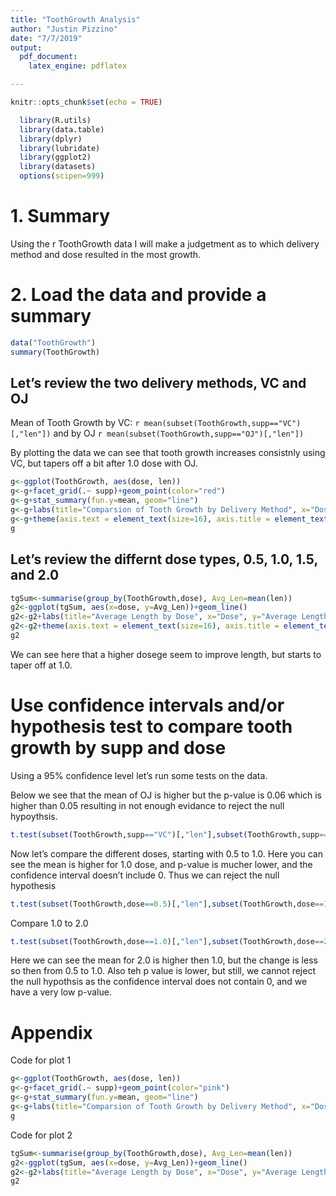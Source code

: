 ```yaml
---
title: "ToothGrowth Analysis"
author: "Justin Pizzino"
date: "7/7/2019"
output: 
  pdf_document:
    latex_engine: pdflatex

---
```


```r
knitr::opts_chunk$set(echo = TRUE)
```

```r
  library(R.utils)
  library(data.table)
  library(dplyr)
  library(lubridate)
  library(ggplot2)
  library(datasets)
  options(scipen=999)
```
# 1. Summary
Using the r ToothGrowth data I will make a judgetment as to which delivery method and dose resulted in the most growth.

# 2. Load the data and provide a summary
```r
data("ToothGrowth")
summary(ToothGrowth)
```
## Let's review the two delivery methods, VC and OJ
Mean of Tooth Growth by VC: `r mean(subset(ToothGrowth,supp=="VC")[,"len"])` and by OJ `r mean(subset(ToothGrowth,supp=="OJ")[,"len"])`

By plotting the data we can see that tooth growth increases consistnly using VC, but tapers off a bit after 1.0 dose with OJ.

```r
g<-ggplot(ToothGrowth, aes(dose, len))
g<-g+facet_grid(.~ supp)+geom_point(color="red")
g<-g+stat_summary(fun.y=mean, geom="line")
g<-g+labs(title="Comparsion of Tooth Growth by Delivery Method", x="Dose", y="Lenght")
g<-g+theme(axis.text = element_text(size=16), axis.title = element_text(size=16))
g
```

## Let's review the differnt dose types, 0.5, 1.0, 1.5, and 2.0
```r
tgSum<-summarise(group_by(ToothGrowth,dose), Avg_Len=mean(len))
g2<-ggplot(tgSum, aes(x=dose, y=Avg_Len))+geom_line()
g2<-g2+labs(title="Average Length by Dose", x="Dose", y="Average Length")
g2<-g2+theme(axis.text = element_text(size=16), axis.title = element_text(size=16))
g2

```
We can see here that a higher dosege seem to improve length, but starts to taper off at 1.0.

# Use confidence intervals and/or hypothesis test to compare tooth growth by supp and dose
Using a 95% confidence level let's run some tests on the data.

Below we see that the mean of OJ is higher but the p-value is 0.06 which is higher than 0.05 resulting in not enough evidance to reject the null hypoythsis. 
```r
t.test(subset(ToothGrowth,supp=="VC")[,"len"],subset(ToothGrowth,supp=="OJ")[,"len"], paried=FALSE, var.equal=FALSE)
```

Now let's compare the different doses, starting with 0.5 to 1.0.  Here you can see the mean is higher for 1.0 dose, and p-value is mucher lower, and the confidence interval doesn't include 0.  Thus we can reject the null hypothesis
```r
t.test(subset(ToothGrowth,dose==0.5)[,"len"],subset(ToothGrowth,dose==1.0)[,"len"], paried=FALSE, var.equal=FALSE)
```
Compare 1.0 to 2.0
```r
t.test(subset(ToothGrowth,dose==1.0)[,"len"],subset(ToothGrowth,dose==2.0)[,"len"], paried=FALSE, var.equal=FALSE)
```
Here we can see the mean for 2.0 is higher then 1.0, but the change is less so then from 0.5 to 1.0.  Also teh p value is lower, but still, we cannot reject the null hypothsis as the confidence interval does not contain 0, and we have a very low p-value.

# Appendix
Code for plot 1
```r
g<-ggplot(ToothGrowth, aes(dose, len))
g<-g+facet_grid(.~ supp)+geom_point(color="pink")
g<-g+stat_summary(fun.y=mean, geom="line")
g<-g+labs(title="Comparsion of Tooth Growth by Delivery Method", x="Dose", y="Lenght")
g
```
Code for plot 2
```r
tgSum<-summarise(group_by(ToothGrowth,dose), Avg_Len=mean(len))
g2<-ggplot(tgSum, aes(x=dose, y=Avg_Len))+geom_line()
g2<-g2+labs(title="Average Length by Dose", x="Dose", y="Average Length")
g2

```